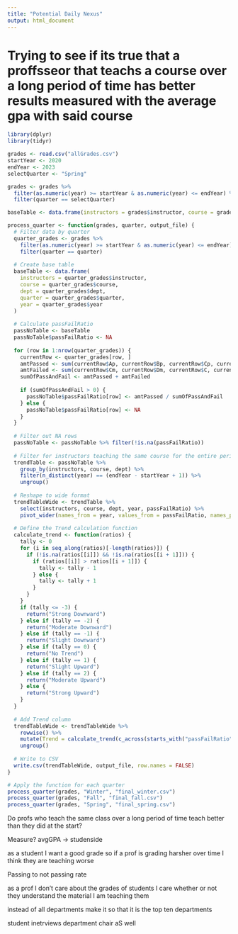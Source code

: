 ---
title: "Potential Daily Nexus"
output: html_document
---

# Trying to see if its true that a proffsseor that teachs a course over a long period of time has better results measured with the average gpa with said course

<!-- Needed Librbaies -->

``` {r}
library(dplyr)
library(tidyr)
```

<!-- Variables and Dataframe --->

  ``` {r}
grades <- read.csv("allGrades.csv")
startYear <- 2020
endYear <- 2023
selectQuarter <- "Spring"
  ```

<!-- Filtering the data by year and quarter -->

``` {r}
grades <- grades %>%
  filter(as.numeric(year) >= startYear & as.numeric(year) <= endYear) %>%
  filter(quarter == selectQuarter)

```


<!-- Creating the base of two new tables -->

``` {r} 
baseTable <- data.frame(instructors = grades$instructor, course = grades$course, dept =  grades$dept, quarter = grades$quarter, year = grades$year)
```

 <!-- Calculating the pass fail rate of each course and adding it to a new table based off of baseTable -->
```{r}
process_quarter <- function(grades, quarter, output_file) {
  # Filter data by quarter
  quarter_grades <- grades %>%
    filter(as.numeric(year) >= startYear & as.numeric(year) <= endYear) %>%
    filter(quarter == quarter)
  
  # Create base table
  baseTable <- data.frame(
    instructors = quarter_grades$instructor, 
    course = quarter_grades$course, 
    dept = quarter_grades$dept, 
    quarter = quarter_grades$quarter, 
    year = quarter_grades$year
  )
  
  # Calculate passFailRatio
  passNoTable <- baseTable
  passNoTable$passFailRatio <- NA
  
  for (row in 1:nrow(quarter_grades)) {
    currentRow <- quarter_grades[row, ]
    amtPassed <- sum(currentRow$Ap, currentRow$Bp, currentRow$Cp, currentRow$Am, currentRow$Bm, currentRow$P, na.rm = TRUE)
    amtFailed <- sum(currentRow$Cm, currentRow$Dm, currentRow$C, currentRow$D, currentRow$F, na.rm = TRUE)
    sumOfPassAndFail <- amtPassed + amtFailed
    
    if (sumOfPassAndFail > 0) {
      passNoTable$passFailRatio[row] <- amtPassed / sumOfPassAndFail
    } else {
      passNoTable$passFailRatio[row] <- NA
    }
  }
  
  # Filter out NA rows
  passNoTable <- passNoTable %>% filter(!is.na(passFailRatio))
  
  # Filter for instructors teaching the same course for the entire period
  trendTable <- passNoTable %>%
    group_by(instructors, course, dept) %>%
    filter(n_distinct(year) == (endYear - startYear + 1)) %>%
    ungroup()
  
  # Reshape to wide format
  trendTableWide <- trendTable %>%
    select(instructors, course, dept, year, passFailRatio) %>%
    pivot_wider(names_from = year, values_from = passFailRatio, names_prefix = "passFailRatio")
  
  # Define the Trend calculation function
  calculate_trend <- function(ratios) {
    tally <- 0
    for (i in seq_along(ratios)[-length(ratios)]) {
      if (!is.na(ratios[[i]]) && !is.na(ratios[[i + 1]])) {
        if (ratios[[i]] > ratios[[i + 1]]) {
          tally <- tally - 1
        } else {
          tally <- tally + 1
        }
      }
    }
    if (tally <= -3) {
      return("Strong Downward")
    } else if (tally == -2) {
      return("Moderate Downward")
    } else if (tally == -1) {
      return("Slight Downward")
    } else if (tally == 0) {
      return("No Trend")
    } else if (tally == 1) {
      return("Slight Upward")
    } else if (tally == 2) {
      return("Moderate Upward")
    } else {
      return("Strong Upward")
    }
  }
  
  # Add Trend column
  trendTableWide <- trendTableWide %>%
    rowwise() %>%
    mutate(Trend = calculate_trend(c_across(starts_with("passFailRatio")))) %>%
    ungroup()
  
  # Write to CSV
  write.csv(trendTableWide, output_file, row.names = FALSE)
}

```

<!-- Testing Area -->

``` {r}
# Apply the function for each quarter
process_quarter(grades, "Winter", "final_winter.csv")
process_quarter(grades, "Fall", "final_fall.csv")
process_quarter(grades, "Spring", "final_spring.csv")
```

Do profs who teach the same class over a long period of time teach better than they did at the start?

Measure?
avgGPA -> studenside

as a student I want a good grade so if a prof is grading harsher over time I think they are teaching worse

Passing to not passing rate   

as a prof I don't care about the grades of students I care whether or not they understand the material I am teaching them


instead of all departments make it so that it is the top ten departments
 
 student inetrviews
 department chair aS well



